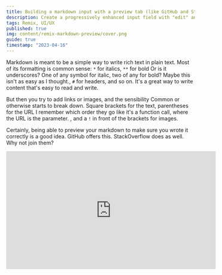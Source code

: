 ```yaml
---
title: Building a markdown input with a preview tab (like GitHub and Stack Overflow) with Remix
description: Create a progressively enhanced input field with "edit" and "preview" tabs like GitHub and Stack Overflow. Use Remix's useFetcher hook to render the markdown server-side. Set shouldRevalidate to false to make tab-switching instant.
tags: Remix, UI/UX
published: true
img: content/remix-markdown-preview/cover.png
guide: true
timestamp: "2023-04-16"
---
```


Markdown is meant to be a simple way to write rich text in plain text. Most of its formatting is common sense: `*` for italics, `**` for bold<SideNote> Or is it underscores? One of any symbol for italic, two of any for bold? Maybe this isn't as easy as I thought.</SideNote>, `#` for headers, and so on. It's a great way to write content that's easy to read and write.

But then you try to add links or images, and the sensibility<SideNote> Common or otherwise</SideNote> starts to break down. Square brackets for the text, parentheses for the URL<SideNote> I remember which order they go like it's a function call, where the URL is the parameter. </SideNote>, and a `!` in front of the brackets for images.

Certainly, being able to preview your markdown to make sure you wrote it correctly is a good idea. GitHub offers this. StackOverflow does as well. Why not join them?

<div>
  <iframe
    className="mx-auto max-w-full"
    width="560"
    height="315"
    src="https://www.youtube.com/embed/uK6cv_lzQwk"
    title="YouTube video player"
    frameBorder="0"
    allow="accelerometer; autoplay; clipboard-write; encrypted-media; gyroscope; picture-in-picture; web-share"
    allowFullscreen
  />
</div>

## Rendering markdown into HTML

There are a **lot** of markdown parsers out there, and they are all more or less interchangeable. The one I like is [femark](https://github.com/benwis/femark) on account of it being insanely fast.

Despite its speed, we still don't want to render the same markdown more than once. This is a good use-case for a server-side cache. If we try to render the same markdown twice, we can just return the cached result.

Create a new file `markdown.server.ts`<SideNote> By marking it as `.server`, it will be excluded from the client bundle. </SideNote> and add the following code.

```ts
import { processMarkdownToHtml as processMarkdownToHtmlImpl } from "@benwis/femark"

import Lrucache from "lru-cache"

const cache = new Lrucache({
  ttl: 1000 * 60,
  maxSize: 1024,
  sizeCalculation: (value) =>
    Buffer.byteLength(JSON.stringify(value)),
})

function cachify<TArgs, TReturn>(
  fn: (args: TArgs) => TReturn,
) {
  return function (args: TArgs): TReturn {
    if (cache.has(args)) {
      return cache.get(args) as TReturn
    }
    const result = fn(args)
    cache.set(args, result)
    return result
  }
}

export const processMarkdownToHtml = cachify(
  processMarkdownToHtmlImpl,
)
```

This will power the endpoint that we'll use to render markdown into HTML. Create a new action in a route of your choice and add the following code.

```ts
import { processMarkdownToHtml } from "./examples.remix-markdown-preview.markdown.server"

export async function action({
  params,
  request,
}: ActionArgs) {
  const formData = await request.formData()
  const description = formData.get("description") || ""

  const html = processMarkdownToHtml(
    description.toString().trim(),
  )

  // Optionally, store this in a database
  // const id = params.id as string
  // db[id].description = description.toString()
  // db[id].preview = html.content

  return new Response(html.content, {
    status: 200,
    headers: {
      "Content-Type": "text/html",
    },
  })
}
```

Sending markdown to this endpoint should successfully return the HTML.

## Thinking in progressive enhancement

Progressive enhancement means our page should be interactive before javascript loads on the client, to make it compatible with devices that have javascript disabled or when javascript fails to load for one of many reasons.<SideNote> As noted by [Jason Godesky, scripts fail to load on between 1% and 3% of all visits.](https://scribe.rip/@jason.godesky/when-javascript-fails-52eef47e90db). </SideNote>

If we were building this without javascript, what would that look like?

- The textarea would need to be a form and have a submit button
- The tabs would need to be links<SideNote> This could **also** be a form. We can do lots of forms. </SideNote> that set a query parameter to `?tab=edit` or `?tab=preview`
- The preview would need to be rendered server-side

Those requirements set the general approach, and then we can think about what javascript would add to the experience.

- When the user finishes typing, send the markdown to the server to render the preview automatically
- Update the preview tab with the up-to-date content
- We can change tabs client-side without a page reload

## Writing an auto-submitting form

The best way to make a form submit automatically is with Remix's `useFetcher()` hook.<SideNote> More details on this at [my autosaving forms in Remix article](/content/remix-form-autosave). </SideNote>

Use `fetcher.Form` and add a callback to make it submit on change.

Don't forget to include a regular submit button so that the form can be submitted without javascript.<SideNote> If there's only one input in the form, you can use the `Enter` key to submit the form even without a submit button. </SideNote>

```tsx
export default function Example() {
  const fetcher = useFetcher()

  return (
    <div>
      <fetcher.Form
        method="POST"
        onChange={(e) => {
          fetcher.submit(e.currentTarget, {
            replace: true,
          })
        }}
      >
        <label htmlFor="description">Description</label>

        <textarea
          id="description"
          name="description"
          rows={8}
          defaultValue={description || ""}
        />

        <div>
          <button type="submit">Save</button>
        </div>
      </fetcher.Form>
    </div>
  )
}
```

## Displaying the HTML preview

We can use the `fetcher.data` property to get the response from the server.

Some markdown solutions will just return JSON you can pass directly into a React component, but `femark` returns HTML. We can use `dangerouslySetInnerHTML` to render it.

```tsx
export default function Example() {
  const fetcher = useFetcher()

  return (
    <div>
      {/* Previous code for the fetcher.Form */}

      <div
        dangerouslySetInnerHTML={{
          __html: fetcher.data,
        }}
      />
    </div>
  )
}
```

## Tabbing between edit and preview mode

The tabs will be simple links to the same page with the query parameter changed.

```tsx
export default function Example() {
  const fetcher = useFetcher()
  const [searchParams] = useSearchParams({ tab: "edit" })

  return (
    <div>
      <div>
        <Link to="?tab=edit">Edit</Link>
        <Link to="?tab=preview"> Preview </Link>
      </div>

      {searchParams.get("tab") === "edit" ? (
        <fetcher.Form />
      ) : (
        <div
          dangerouslySetInnerHTML={{
            __html: fetcher.data,
          }}
        />
      )}
    </div>
  )
}
```

Depending on how you've built out your project, this will probably be quite slow. On every navigation, Remix is running the matching loaders to revalidate the data.

Since we know there's nothing happening on these tab changes that requires revalidating every upstream loader, we can tell Remix not to run the loaders again.

Create a `shouldRevalidate` function in your route, and return false if the only changes have been the query parameters.<SideNote> You may want to add a similar one to your root loader. More info in the [docs on shouldRevalidate](https://remix.run/docs/en/main/route/should-revalidate#never-reloading-the-root). </SideNote>

```tsx
export const shouldRevalidate: ShouldRevalidateFunction = ({
  currentUrl,
  nextUrl,
}) => {
  if (currentUrl.pathname === nextUrl.pathname) {
    return false
  }

  return true
}
```
